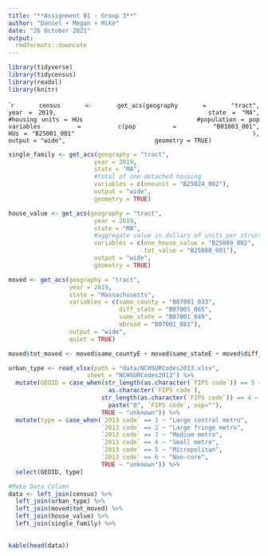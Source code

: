 ```yaml
---
title: "**Assignment 01 - Group 3**"
author: "Daniel + Megan + Mike"
date: "26 October 2021"
output: 
  rmdformats::downcute
---
```

<style>
body {
text-align: justify}
</style>


```r
library(tidyverse)
library(tidycensus)
library(readxl)
library(knitr)
```


````r
census <- get_acs(geography = "tract", 
                        year = 2019,
                        state = "MA",
                        #housing units = HUs
                        #population = pop
                        variables = c(pop = "B01003_001",
                                      HUs = "B25001_001"
                                      ),
                        output = "wide",
                        geometry = TRUE)
```

```r

single_family <- get_acs(geography = "tract", 
                        year = 2019,
                        state = "MA",
                        #total of one-detached housing
                        variables = c(oneunit = "B25024_002"),
                        output = "wide",
                        geometry = TRUE)
```

```r

house_value <- get_acs(geography = "tract", 
                        year = 2019,
                        state = "MA",
                        #aggregate value in dollars of units per structure
                        variables = c(one_house_value = "B25080_002",
                                      tot_value = "B25080_001"),
                        output = "wide",
                        geometry = TRUE)
```

```r
moved <- get_acs(geography = "tract", 
                 year = 2019,
                 state = "Massachusetts",  
                 variables = c(same_county = "B07001_033", 
                               diff_state = "B07001_065", 
                               same_state = "B07001_049", 
                               abroad = "B07001_081"), 
                 output = "wide", 
                 quiet = TRUE)

moved$tot_moved <- moved$same_countyE + moved$same_stateE + moved$diff_stateE + moved$abroadE

```


```r
urban_type <- read_xlsx(path = "data/NCHSURCodes2013.xlsx", 
                      sheet = "NCHSURCodes2013") %>%
  mutate(GEOID = case_when(str_length(as.character(`FIPS code`)) == 5 ~ 
                            as.character(`FIPS code`),
                          str_length(as.character(`FIPS code`)) == 4 ~
                            paste("0", `FIPS code`, sep=""),
                          TRUE ~ "unknown")) %>%
  mutate(type = case_when(`2013 code` == 1 ~ "Large central metro",
                          `2013 code` == 2 ~ "Large fringe metro",
                          `2013 code` == 3 ~ "Medium metro",
                          `2013 code` == 4 ~ "Small metro",
                          `2013 code` == 5 ~ "Micropolitan",
                          `2013 code` == 6 ~ "Non-core",
                          TRUE ~ "unknown")) %>%
  select(GEOID, type)
```

```r
#Make Data Column
data <- left_join(census) %>% 
  left_join(urban_type) %>%
  left_join(moved$tot_moved) %>%
  left_join(house_value) %>%
  left_join(single_family) %>%
  

kable(head(data))
```